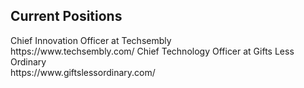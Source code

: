 ## Current Positions

<ProjectCard title="2019 - Present" link="https://www.techsembly.com/" bg="linear-gradient(to right, #d4145a 0%, #fbb03b 100%)">
Chief Innovation Officer at Techsembly<br/>https://www.techsembly.com/ 
</ProjectCard>

<ProjectCard title="2015 - Present" link="https://www.giftslessordinary.com/" bg="linear-gradient(to right, #662d8c 0%, #ed1e79 100%)">
Chief Technology Officer at Gifts Less Ordinary<br/>https://www.giftslessordinary.com/
</ProjectCard>
